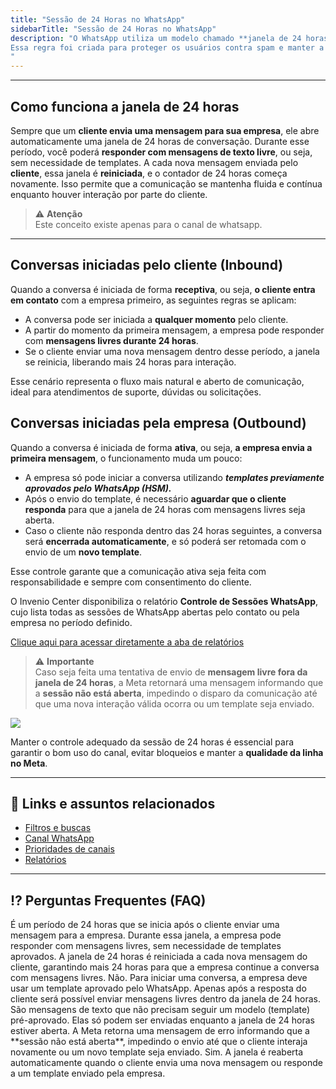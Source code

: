 ```yaml
---
title: "Sessão de 24 Horas no WhatsApp"
sidebarTitle: "Sessão de 24 Horas no WhatsApp"
description: "O WhatsApp utiliza um modelo chamado **janela de 24 horas** para controlar as interações entre empresas e clientes. Essa janela é o período em que a empresa pode se comunicar livremente com o cliente, **sem a necessidade de usar modelos de mensagens pré-aprovados (templates)**.
Essa regra foi criada para proteger os usuários contra spam e manter a qualidade da experiência dentro da plataforma.
"
---
```

---

##  Como funciona a janela de 24 horas

Sempre que um **cliente envia uma mensagem para sua empresa**, ele abre automaticamente uma
janela de 24 horas de conversação. Durante esse período, você poderá **responder com mensagens
 de texto livre**, ou seja, sem necessidade de templates.
A cada nova mensagem enviada pelo **cliente**, essa janela é **reiniciada**, e o contador de 24 horas 
começa novamente. Isso permite que a comunicação se mantenha fluida e contínua enquanto houver interação por parte do cliente.

> ⚠️ **Atenção**  
> Este conceito existe apenas para o canal de whatsapp.
---

##  Conversas iniciadas pelo cliente (Inbound)

Quando a conversa é iniciada de forma **receptiva**, ou seja, **o cliente entra em contato** com a empresa primeiro, as seguintes regras
 se aplicam:

-	A conversa pode ser iniciada a **qualquer momento** pelo cliente.
-	A partir do momento da primeira mensagem, a empresa pode responder com **mensagens livres durante 24 horas**.
-	Se o cliente enviar uma nova mensagem dentro desse período, a janela se reinicia, liberando mais 24 horas para interação.

Esse cenário representa o fluxo mais natural e aberto de comunicação, ideal para atendimentos de suporte, dúvidas ou solicitações.

##  Conversas iniciadas pela empresa (Outbound)

Quando a conversa é iniciada de forma **ativa**, ou seja, **a empresa envia a primeira mensagem**, o funcionamento muda um pouco:
- 	A empresa só pode iniciar a conversa utilizando ***templates previamente aprovados pelo WhatsApp (HSM).***
-	Após o envio do template, é necessário **aguardar que o cliente responda** para que a janela de 24 horas com mensagens livres seja aberta.
-	Caso o cliente não responda dentro das 24 horas seguintes, a conversa será **encerrada automaticamente**, e só poderá ser retomada com o envio de um **novo template**.

Esse controle garante que a comunicação ativa seja feita com responsabilidade e sempre com consentimento do cliente.

O Invenio Center disponibiliza o relatório **Controle de Sessões WhatsApp**, cujo lista todas as sessões de WhatsApp abertas pelo contato ou pela empresa no período definido.

[Clique aqui para acessar diretamente a aba de relatórios](https://inveniocenter.robbu.global/painel/relatorios)

> ⚠️ **Importante**  
> Caso seja feita uma tentativa de envio de **mensagem livre fora da janela de 24 horas**, a Meta retornará uma mensagem informando que a **sessão não está aberta**, impedindo o disparo da comunicação até que uma nova interação válida ocorra ou um template seja enviado.


<img src="https://robbublob.blob.core.windows.net/docs/invenio-live/img1sessao24horas.png" /> 

Manter o controle adequado da sessão de 24 horas é essencial para garantir o bom uso do canal, evitar bloqueios e manter a **qualidade da linha no Meta**. 

---

## 🔗 Links e assuntos relacionados  

- [Filtros e buscas](https://docs.robbu.global/docs/live/filtros-e-menus-de-busca)  
- [Canal WhatsApp](https://docs.robbu.global/docs/center/canal-whatsapp)  
- [Prioridades de canais](https://docs.robbu.global/docs/center/prioridade-de-canais)  
- [Relatórios](https://docs.robbu.global/docs/center/relatorios)  

---

## ⁉️ Perguntas Frequentes (FAQ)

<AccordionGroup>

  <Accordion title="O que é a janela de 24 horas do WhatsApp?">
    É um período de 24 horas que se inicia após o cliente enviar uma mensagem para a empresa. Durante essa janela, a empresa pode responder com mensagens livres, sem necessidade de templates aprovados.
  </Accordion>

  <Accordion title="O que acontece quando o cliente envia uma nova mensagem dentro da janela?">
    A janela de 24 horas é reiniciada a cada nova mensagem do cliente, garantindo mais 24 horas para que a empresa continue a conversa com mensagens livres.
  </Accordion>

  <Accordion title="A empresa pode iniciar uma conversa a qualquer momento?">
    Não. Para iniciar uma conversa, a empresa deve usar um template aprovado pelo WhatsApp. Apenas após a resposta do cliente será possível enviar mensagens livres dentro da janela de 24 horas.
  </Accordion>

  <Accordion title="O que são mensagens livres?">
    São mensagens de texto que não precisam seguir um modelo (template) pré-aprovado. Elas só podem ser enviadas enquanto a janela de 24 horas estiver aberta.
  </Accordion>

  <Accordion title="O que acontece se a empresa tentar enviar uma mensagem fora da janela de 24 horas?">
    A Meta retorna uma mensagem de erro informando que a **sessão não está aberta**, impedindo o envio até que o cliente interaja novamente ou um novo template seja enviado.
  </Accordion>

  <Accordion title="É possível reabrir a janela de 24 horas?">
    Sim. A janela é reaberta automaticamente quando o cliente envia uma nova mensagem ou responde a um template enviado pela empresa.
  </Accordion>

</AccordionGroup>
